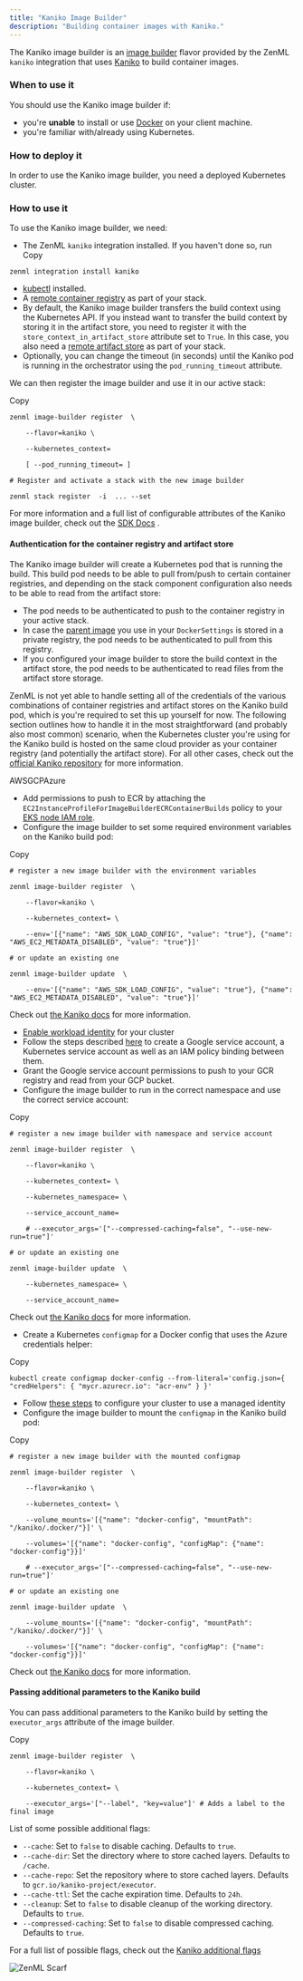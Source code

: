 ```yaml
---
title: "Kaniko Image Builder"
description: "Building container images with Kaniko."
---
```


The Kaniko image builder is an [image builder](/stack-components/image-builders) flavor provided by the ZenML `kaniko` integration that uses [Kaniko](https://github.com/GoogleContainerTools/kaniko) to build container images.

### When to use it

You should use the Kaniko image builder if:

* you're **unable** to install or use [Docker](https://www.docker.com) on your client machine.
* you're familiar with/already using Kubernetes.

### How to deploy it

In order to use the Kaniko image builder, you need a deployed Kubernetes cluster.

### How to use it

To use the Kaniko image builder, we need:

* The ZenML `kaniko` integration installed. If you haven't done so, run  
Copy  
```  
zenml integration install kaniko  
```
* [kubectl](https://kubernetes.io/docs/tasks/tools/#kubectl) installed.
* A [remote container registry](/stack-components/container-registries) as part of your stack.
* By default, the Kaniko image builder transfers the build context using the Kubernetes API. If you instead want to transfer the build context by storing it in the artifact store, you need to register it with the `store_context_in_artifact_store` attribute set to `True`. In this case, you also need a [remote artifact store](/stack-components/artifact-stores) as part of your stack.
* Optionally, you can change the timeout (in seconds) until the Kaniko pod is running in the orchestrator using the `pod_running_timeout` attribute.

We can then register the image builder and use it in our active stack:

Copy

```
zenml image-builder register  \

    --flavor=kaniko \

    --kubernetes_context=

    [ --pod_running_timeout= ]

# Register and activate a stack with the new image builder

zenml stack register  -i  ... --set
```

For more information and a full list of configurable attributes of the Kaniko image builder, check out the [SDK Docs](https://sdkdocs.zenml.io/latest/integration%5Fcode%5Fdocs/integrations-kaniko/#zenml.integrations.kaniko.image%5Fbuilders.kaniko%5Fimage%5Fbuilder.KanikoImageBuilder) .

#### Authentication for the container registry and artifact store

The Kaniko image builder will create a Kubernetes pod that is running the build. This build pod needs to be able to pull from/push to certain container registries, and depending on the stack component configuration also needs to be able to read from the artifact store:

* The pod needs to be authenticated to push to the container registry in your active stack.
* In case the [parent image](/how-to/customize-docker-builds/docker-settings-on-a-pipeline#using-a-custom-parent-image) you use in your `DockerSettings` is stored in a private registry, the pod needs to be authenticated to pull from this registry.
* If you configured your image builder to store the build context in the artifact store, the pod needs to be authenticated to read files from the artifact store storage.

ZenML is not yet able to handle setting all of the credentials of the various combinations of container registries and artifact stores on the Kaniko build pod, which is you're required to set this up yourself for now. The following section outlines how to handle it in the most straightforward (and probably also most common) scenario, when the Kubernetes cluster you're using for the Kaniko build is hosted on the same cloud provider as your container registry (and potentially the artifact store). For all other cases, check out the [official Kaniko repository](https://github.com/GoogleContainerTools/kaniko) for more information.

AWSGCPAzure

* Add permissions to push to ECR by attaching the `EC2InstanceProfileForImageBuilderECRContainerBuilds` policy to your [EKS node IAM role](https://docs.aws.amazon.com/eks/latest/userguide/create-node-role.html).
* Configure the image builder to set some required environment variables on the Kaniko build pod:

Copy

```
# register a new image builder with the environment variables

zenml image-builder register  \

    --flavor=kaniko \

    --kubernetes_context= \

    --env='[{"name": "AWS_SDK_LOAD_CONFIG", "value": "true"}, {"name": "AWS_EC2_METADATA_DISABLED", "value": "true"}]'

# or update an existing one

zenml image-builder update  \

    --env='[{"name": "AWS_SDK_LOAD_CONFIG", "value": "true"}, {"name": "AWS_EC2_METADATA_DISABLED", "value": "true"}]'
```

Check out [the Kaniko docs](https://github.com/GoogleContainerTools/kaniko#pushing-to-amazon-ecr) for more information.

* [Enable workload identity](https://cloud.google.com/kubernetes-engine/docs/how-to/workload-identity#enable%5Fon%5Fcluster) for your cluster
* Follow the steps described [here](https://cloud.google.com/kubernetes-engine/docs/how-to/workload-identity#authenticating%5Fto) to create a Google service account, a Kubernetes service account as well as an IAM policy binding between them.
* Grant the Google service account permissions to push to your GCR registry and read from your GCP bucket.
* Configure the image builder to run in the correct namespace and use the correct service account:

Copy

```
# register a new image builder with namespace and service account

zenml image-builder register  \

    --flavor=kaniko \

    --kubernetes_context= \

    --kubernetes_namespace= \

    --service_account_name=

    # --executor_args='["--compressed-caching=false", "--use-new-run=true"]'

# or update an existing one

zenml image-builder update  \

    --kubernetes_namespace= \

    --service_account_name=
```

Check out [the Kaniko docs](https://github.com/GoogleContainerTools/kaniko#pushing-to-google-gcr) for more information.

* Create a Kubernetes `configmap` for a Docker config that uses the Azure credentials helper:

Copy

```
kubectl create configmap docker-config --from-literal='config.json={ "credHelpers": { "mycr.azurecr.io": "acr-env" } }'
```

* Follow [these steps](https://learn.microsoft.com/en-us/azure/aks/use-managed-identity) to configure your cluster to use a managed identity
* Configure the image builder to mount the `configmap` in the Kaniko build pod:

Copy

```
# register a new image builder with the mounted configmap

zenml image-builder register  \

    --flavor=kaniko \

    --kubernetes_context= \

    --volume_mounts='[{"name": "docker-config", "mountPath": "/kaniko/.docker/"}]' \

    --volumes='[{"name": "docker-config", "configMap": {"name": "docker-config"}}]'

    # --executor_args='["--compressed-caching=false", "--use-new-run=true"]'

# or update an existing one

zenml image-builder update  \

    --volume_mounts='[{"name": "docker-config", "mountPath": "/kaniko/.docker/"}]' \

    --volumes='[{"name": "docker-config", "configMap": {"name": "docker-config"}}]'
```

Check out [the Kaniko docs](https://github.com/GoogleContainerTools/kaniko#pushing-to-azure-container-registry) for more information.

#### Passing additional parameters to the Kaniko build

You can pass additional parameters to the Kaniko build by setting the `executor_args` attribute of the image builder.

Copy

```
zenml image-builder register  \

    --flavor=kaniko \

    --kubernetes_context= \

    --executor_args='["--label", "key=value"]' # Adds a label to the final image
```

List of some possible additional flags:

* `--cache`: Set to `false` to disable caching. Defaults to `true`.
* `--cache-dir`: Set the directory where to store cached layers. Defaults to `/cache`.
* `--cache-repo`: Set the repository where to store cached layers. Defaults to `gcr.io/kaniko-project/executor`.
* `--cache-ttl`: Set the cache expiration time. Defaults to `24h`.
* `--cleanup`: Set to `false` to disable cleanup of the working directory. Defaults to `true`.
* `--compressed-caching`: Set to `false` to disable compressed caching. Defaults to `true`.

For a full list of possible flags, check out the [Kaniko additional flags](https://github.com/GoogleContainerTools/kaniko#additional-flags)

![ZenML Scarf](/images/stack-components/image-builders)